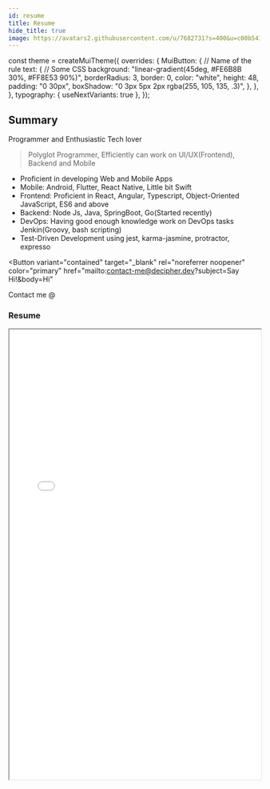 ```yaml
---
id: resume
title: Resume
hide_title: true
image: https://avatars2.githubusercontent.com/u/7682731?s=400&u=c00b541729efd28e967271c37b4bd779d4ef94c7&v=4
---
```


const theme = createMuiTheme({
  overrides: {
    MuiButton: {
      // Name of the rule
      text: {
        // Some CSS
        background: "linear-gradient(45deg, #FE6B8B 30%, #FF8E53 90%)",
        borderRadius: 3,
        border: 0,
        color: "white",
        height: 48,
        padding: "0 30px",
        boxShadow: "0 3px 5px 2px rgba(255, 105, 135, .3)",
      },
    },
  },
  typography: { useNextVariants: true },
});

## Summary

<MuiThemeProvider theme={theme}>
  <div>
    <Typography variant="overline" display="block" gutterBottom>
      Programmer and Enthusiastic Tech lover
    </Typography>
  </div>
</MuiThemeProvider>

> Polyglot Programmer, Efficiently can work on UI/UX(Frontend), Backend and Mobile

- Proficient in developing Web and Mobile Apps
- Mobile: Android, Flutter, React Native, Little bit Swift
- Frontend: Proficient in React, Angular, Typescript, Object-Oriented JavaScript, ES6 and above
- Backend: Node Js, Java, SpringBoot, Go(Started recently)
- DevOps: Having good enough knowledge work on DevOps tasks Jenkin(Groovy, bash scripting)
- Test-Driven Development using jest, karma-jasmine, protractor, expresso

<Button
  variant="contained"
  target="_blank"
  rel="noreferrer noopener"
  color="primary"
  href="mailto:contact-me@decipher.dev?subject=Say Hi!&body=Hi"
>
  Contact me @
</Button>

### Resume

<iframe width="100%" height="900px" src="/Resume-Deepak-Vishwakarma.pdf" />

<a
  href="https://drive.google.com/file/d/1pK9-QLXORP_JWYDQvmvGwLkiOK1WBhjI/view?usp=sharing"
  target="_blank"
>
  <img width="100px" src="https://image.flaticon.com/icons/svg/52/52762.svg" />
</a>

### Downlaod

[DOWNLOAD](https://drive.google.com/file/d/1pK9-QLXORP_JWYDQvmvGwLkiOK1WBhjI/view?usp=sharing)
